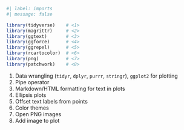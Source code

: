 ```r
#| label: imports
#| message: false

library(tidyverse)    # <1>
library(magrittr)     # <2>
library(ggtext)       # <3>
library(ggforce)      # <4>
library(ggrepel)      # <5>
library(rcartocolor)  # <6>
library(png)          # <7>
library(patchwork)    # <8>
```

1.  Data wrangling (`tidyr`, `dplyr`, `purrr`, `stringr`), `ggplot2` for plotting
2.  Pipe operator
3.  Markdown/HTML formatting for text in plots
4.  Ellipsis plots
5.  Offset text labels from points
6.  Color themes
7.  Open PNG images
8.  Add image to plot
